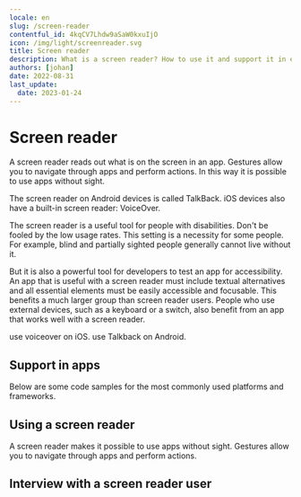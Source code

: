 ```yaml
---
locale: en
slug: /screen-reader
contentful_id: 4kqCV7Lhdw9aSaW0kxuIjO
icon: /img/light/screenreader.svg
title: Screen reader
description: What is a screen reader? How to use it and support it in een app.
authors: [johan]
date: 2022-08-31
last_update:
  date: 2023-01-24
---
```


# Screen reader

A screen reader reads out what is on the screen in an app. Gestures allow you to navigate through apps and perform actions. In this way it is possible to use apps without sight.

The screen reader on Android devices is called TalkBack. iOS devices also have a built-in screen reader: VoiceOver.

The screen reader is a useful tool for people with disabilities. Don't be fooled by the low usage rates. This setting is a necessity for some people. For example, blind and partially sighted people generally cannot live without it.

But it is also a powerful tool for developers to test an app for accessibility. An app that is useful with a screen reader must include textual alternatives and all essential elements must be easily accessible and focusable. This benefits a much larger group than screen reader users. People who use external devices, such as a keyboard or a switch, also benefit from an app that works well with a screen reader.

<TwoColumnBlock>
  <LeftColumn>
    <ColumnRow>
      <PercentageBlock
        metrics={[
          { title: 'iOS - voiceover metric', key: 'ios-accessibility_is_voice_over_running-true', isPercentage: true }
        ]}
        label="More about the screen reader"
        url="/en/stats/screen-reader">
        use voiceover on iOS.
      </PercentageBlock>
    </ColumnRow>
  </LeftColumn>
  <RightColumn>
    <ColumnRow>
      <PercentageBlock
        metrics={[
          { title: 'Android - talkback metric', key: 'android-accessibility_is_talk_back_enabled-true', isPercentage: true }
        ]}
        label="More about the screen reader"
        url="/en/stats/screen-reader">
        use Talkback on Android.
      </PercentageBlock>
    </ColumnRow>
  </RightColumn>
</TwoColumnBlock>

## Support in apps

Below are some code samples for the most commonly used platforms and frameworks.

<CodeSample id="accessibility-label" locale="en"/>

## Using a screen reader

A screen reader makes it possible to use apps without sight. Gestures allow you to navigate through apps and perform actions.

<LinkList title="List of screen reader features" isHighlighted={true}>
  <LinkListItem
    url="/en/docs/android/features/talkback"
    title="TalkBack for Android"
    label="TalkBack: screen reader for Android"
    description="This article provides in-depth information about the TalkBack screen reader for Android."
    image="/img/light/screenreader.svg"
    alt="Screen Reader icon"
  />
  <LinkListItem
    url="/en/docs/ios/features/voiceover"
    title="VoiceOver for iOS"
    label="VoiceOver: screen reader for iOS"
    description="This article provides in-depth information about the VoiceOver screen reader on iOS."
    image="/img/light/screenreader.svg"
    alt="Screen Reader icon"
  />
</LinkList>

## Interview with a screen reader user

<Quote
  quote="How many hours a day I use my phone? How many hours do you use your eyes?"
  name="Jesse"
  image="/img/light/Jesse.png"
  alt="Photo Jesse"
  label="Read the interview with Jesse"
  url="/en/articles/jesse"
/>
